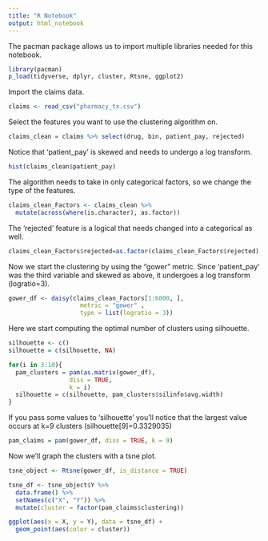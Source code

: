 ```yaml
---
title: "R Notebook"
output: html_notebook
---
```


The pacman package allows us to import multiple libraries needed for this notebook.
```r
library(pacman)
p_load(tidyverse, dplyr, cluster, Rtsne, ggplot2)
```

Import the claims data.
```r
claims <- read_csv("pharmacy_tx.csv")
```

Select the features you want to use the clustering algorithm on.
```r
claims_clean = claims %>% select(drug, bin, patient_pay, rejected)
```

Notice that 'patient_pay' is skewed and needs to undergo a log transform.
```r
hist(claims_clean$patient_pay)
```


The algorithm needs to take in only categorical factors, so we change the type of the features.
```r
claims_clean_Factors <- claims_clean %>% 
  mutate(across(where(is.character), as.factor))
```

The 'rejected' feature is a logical that needs changed into a categorical as well.
```r
claims_clean_Factors$rejected=as.factor(claims_clean_Factors$rejected)
```


Now we start the clustering by using the "gower" metric. Since 'patient_pay' was the third variable and skewed as above, it undergoes a log transform (logratio=3).
```r
gower_df <- daisy(claims_clean_Factors[1:6000, ],
                    metric = "gower" ,
                    type = list(logratio = 3))
```

Here we start computing the optimal number of clusters using silhouette.
```r
silhouette <- c()
silhouette = c(silhouette, NA)
```

```r
for(i in 3:10){
  pam_clusters = pam(as.matrix(gower_df),
                 diss = TRUE,
                 k = i)
  silhouette = c(silhouette, pam_clusters$silinfo$avg.width)
}
```


If you pass some values to 'silhouette' you'll notice that the largest value occurs at k=9 clusters (silhouette[9]=0.3329035)
```r
pam_claims = pam(gower_df, diss = TRUE, k = 9)
```

Now we'll graph the clusters with a tsne plot.
```r
tsne_object <- Rtsne(gower_df, is_distance = TRUE)
```

```r
tsne_df <- tsne_object$Y %>%
  data.frame() %>%
  setNames(c("X", "Y")) %>%
  mutate(cluster = factor(pam_claims$clustering))
```

```r
ggplot(aes(x = X, y = Y), data = tsne_df) +
  geom_point(aes(color = cluster))
```

